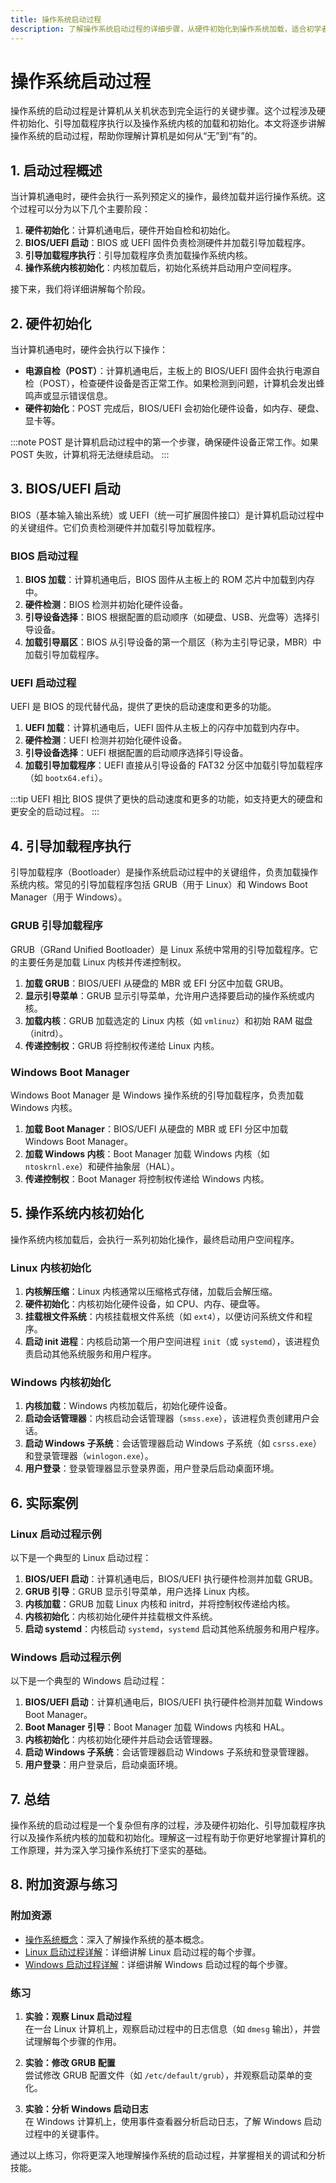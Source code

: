 ```yaml
---
title: 操作系统启动过程
description: 了解操作系统启动过程的详细步骤，从硬件初始化到操作系统加载，适合初学者学习。
---
```


# 操作系统启动过程

操作系统的启动过程是计算机从关机状态到完全运行的关键步骤。这个过程涉及硬件初始化、引导加载程序执行以及操作系统内核的加载和初始化。本文将逐步讲解操作系统的启动过程，帮助你理解计算机是如何从“无”到“有”的。

## 1. 启动过程概述

当计算机通电时，硬件会执行一系列预定义的操作，最终加载并运行操作系统。这个过程可以分为以下几个主要阶段：

1. **硬件初始化**：计算机通电后，硬件开始自检和初始化。
2. **BIOS/UEFI 启动**：BIOS 或 UEFI 固件负责检测硬件并加载引导加载程序。
3. **引导加载程序执行**：引导加载程序负责加载操作系统内核。
4. **操作系统内核初始化**：内核加载后，初始化系统并启动用户空间程序。

接下来，我们将详细讲解每个阶段。

## 2. 硬件初始化

当计算机通电时，硬件会执行以下操作：

- **电源自检（POST）**：计算机通电后，主板上的 BIOS/UEFI 固件会执行电源自检（POST），检查硬件设备是否正常工作。如果检测到问题，计算机会发出蜂鸣声或显示错误信息。
- **硬件初始化**：POST 完成后，BIOS/UEFI 会初始化硬件设备，如内存、硬盘、显卡等。

:::note
POST 是计算机启动过程中的第一个步骤，确保硬件设备正常工作。如果 POST 失败，计算机将无法继续启动。
:::

## 3. BIOS/UEFI 启动

BIOS（基本输入输出系统）或 UEFI（统一可扩展固件接口）是计算机启动过程中的关键组件。它们负责检测硬件并加载引导加载程序。

### BIOS 启动过程

1. **BIOS 加载**：计算机通电后，BIOS 固件从主板上的 ROM 芯片中加载到内存中。
2. **硬件检测**：BIOS 检测并初始化硬件设备。
3. **引导设备选择**：BIOS 根据配置的启动顺序（如硬盘、USB、光盘等）选择引导设备。
4. **加载引导扇区**：BIOS 从引导设备的第一个扇区（称为主引导记录，MBR）中加载引导加载程序。

### UEFI 启动过程

UEFI 是 BIOS 的现代替代品，提供了更快的启动速度和更多的功能。

1. **UEFI 加载**：计算机通电后，UEFI 固件从主板上的闪存中加载到内存中。
2. **硬件检测**：UEFI 检测并初始化硬件设备。
3. **引导设备选择**：UEFI 根据配置的启动顺序选择引导设备。
4. **加载引导加载程序**：UEFI 直接从引导设备的 FAT32 分区中加载引导加载程序（如 `bootx64.efi`）。

:::tip
UEFI 相比 BIOS 提供了更快的启动速度和更多的功能，如支持更大的硬盘和更安全的启动过程。
:::

## 4. 引导加载程序执行

引导加载程序（Bootloader）是操作系统启动过程中的关键组件，负责加载操作系统内核。常见的引导加载程序包括 GRUB（用于 Linux）和 Windows Boot Manager（用于 Windows）。

### GRUB 引导加载程序

GRUB（GRand Unified Bootloader）是 Linux 系统中常用的引导加载程序。它的主要任务是加载 Linux 内核并传递控制权。

1. **加载 GRUB**：BIOS/UEFI 从硬盘的 MBR 或 EFI 分区中加载 GRUB。
2. **显示引导菜单**：GRUB 显示引导菜单，允许用户选择要启动的操作系统或内核。
3. **加载内核**：GRUB 加载选定的 Linux 内核（如 `vmlinuz`）和初始 RAM 磁盘（initrd）。
4. **传递控制权**：GRUB 将控制权传递给 Linux 内核。

### Windows Boot Manager

Windows Boot Manager 是 Windows 操作系统的引导加载程序，负责加载 Windows 内核。

1. **加载 Boot Manager**：BIOS/UEFI 从硬盘的 MBR 或 EFI 分区中加载 Windows Boot Manager。
2. **加载 Windows 内核**：Boot Manager 加载 Windows 内核（如 `ntoskrnl.exe`）和硬件抽象层（HAL）。
3. **传递控制权**：Boot Manager 将控制权传递给 Windows 内核。

## 5. 操作系统内核初始化

操作系统内核加载后，会执行一系列初始化操作，最终启动用户空间程序。

### Linux 内核初始化

1. **内核解压缩**：Linux 内核通常以压缩格式存储，加载后会解压缩。
2. **硬件初始化**：内核初始化硬件设备，如 CPU、内存、硬盘等。
3. **挂载根文件系统**：内核挂载根文件系统（如 `ext4`），以便访问系统文件和程序。
4. **启动 init 进程**：内核启动第一个用户空间进程 `init`（或 `systemd`），该进程负责启动其他系统服务和用户程序。

### Windows 内核初始化

1. **内核加载**：Windows 内核加载后，初始化硬件设备。
2. **启动会话管理器**：内核启动会话管理器（`smss.exe`），该进程负责创建用户会话。
3. **启动 Windows 子系统**：会话管理器启动 Windows 子系统（如 `csrss.exe`）和登录管理器（`winlogon.exe`）。
4. **用户登录**：登录管理器显示登录界面，用户登录后启动桌面环境。

## 6. 实际案例

### Linux 启动过程示例

以下是一个典型的 Linux 启动过程：

1. **BIOS/UEFI 启动**：计算机通电后，BIOS/UEFI 执行硬件检测并加载 GRUB。
2. **GRUB 引导**：GRUB 显示引导菜单，用户选择 Linux 内核。
3. **内核加载**：GRUB 加载 Linux 内核和 initrd，并将控制权传递给内核。
4. **内核初始化**：内核初始化硬件并挂载根文件系统。
5. **启动 systemd**：内核启动 `systemd`，`systemd` 启动其他系统服务和用户程序。

### Windows 启动过程示例

以下是一个典型的 Windows 启动过程：

1. **BIOS/UEFI 启动**：计算机通电后，BIOS/UEFI 执行硬件检测并加载 Windows Boot Manager。
2. **Boot Manager 引导**：Boot Manager 加载 Windows 内核和 HAL。
3. **内核初始化**：内核初始化硬件并启动会话管理器。
4. **启动 Windows 子系统**：会话管理器启动 Windows 子系统和登录管理器。
5. **用户登录**：用户登录后，启动桌面环境。

## 7. 总结

操作系统的启动过程是一个复杂但有序的过程，涉及硬件初始化、引导加载程序执行以及操作系统内核的加载和初始化。理解这一过程有助于你更好地掌握计算机的工作原理，并为深入学习操作系统打下坚实的基础。

## 8. 附加资源与练习

### 附加资源

- [操作系统概念](https://example.com/os-concepts)：深入了解操作系统的基本概念。
- [Linux 启动过程详解](https://example.com/linux-boot)：详细讲解 Linux 启动过程的每个步骤。
- [Windows 启动过程详解](https://example.com/windows-boot)：详细讲解 Windows 启动过程的每个步骤。

### 练习

1. **实验：观察 Linux 启动过程**  
   在一台 Linux 计算机上，观察启动过程中的日志信息（如 `dmesg` 输出），并尝试理解每个步骤的作用。

2. **实验：修改 GRUB 配置**  
   尝试修改 GRUB 配置文件（如 `/etc/default/grub`），并观察启动菜单的变化。

3. **实验：分析 Windows 启动日志**  
   在 Windows 计算机上，使用事件查看器分析启动日志，了解 Windows 启动过程中的关键事件。

通过以上练习，你将更深入地理解操作系统的启动过程，并掌握相关的调试和分析技能。